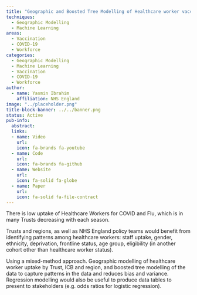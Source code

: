 ```yaml
---
title: "Geographic and Boosted Tree Modelling of Healthcare worker vaccination uptake"
techniques:
  - Geographic Modelling
  - Machine Learning
areas:
  - Vaccination
  - COVID-19
  - Workforce
categories:
  - Geographic Modelling
  - Machine Learning
  - Vaccination
  - COVID-19
  - Workforce
author:
  - name: Yasmin Ibrahim
    affiliation: NHS England
image: "../placeholder.png"
title-block-banner: ../../banner.png
status: Active
pub-info:
  abstract:
  links:
  - name: Video
    url:
    icon: fa-brands fa-youtube
  - name: Code
    url:
    icon: fa-brands fa-github
  - name: Website
    url:
    icon: fa-solid fa-globe
  - name: Paper
    url:
    icon: fa-solid fa-file-contract
---
```


There is low uptake of Healthcare Workers for COVID and Flu, which is in many Trusts decreasing with each season.

Trusts and regions, as well as NHS England policy teams would benefit from identifying patterns among healthcare workers: staff uptake, gender, ethnicity, deprivation, frontline status, age group, eligibility (in another cohort other than healthcare worker status).

Using a mixed-method approach. Geographic modelling of healthcare worker uptake by Trust, ICB and region, and boosted tree modelling of the data to capture patterns in the data and reduces bias and variance. Regression modelling would also be useful to produce data tables to present to stakeholders (e.g. odds ratios for logistic regression).
